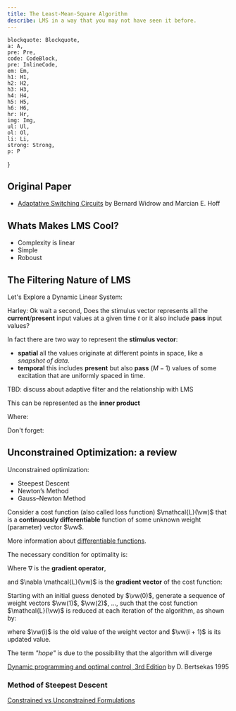 ```yaml
---
title: The Least-Mean-Square Algorithm
describe: LMS in a way that you may not have seen it before.
---
```


    blockquote: Blockquote,
    a: A,
    pre: Pre,
    code: CodeBlock,
    pre: InlineCode,
    em: Em,
    h1: H1,
    h2: H2,
    h3: H3,
    h4: H4,
    h5: H5,
    h6: H6,
    hr: Hr,
    img: Img,
    ul: Ul,
    ol: Ol,
    li: Li,
    strong: Strong,
    p: P
}

## Original Paper

- [Adaptative Switching Circuits](https://www-isl.stanford.edu/~widrow/papers/c1960adaptiveswitching.pdf) by Bernard Widrow and Marcian E. Hoff

<Important
    note="not to be confused with Mean Square Error (MSE)"
/>

## Whats Makes LMS Cool?

- Complexity is linear
- Simple
- Roboust

## The Filtering Nature of LMS

Let's Explore a Dynamic Linear System:

<Drawio
    file="lms.drawio"
    page="1"
    description="A simple dynamic linear system"
/>

<Equation
    formula="\mathcal{T} = \{\vx(t), d(t) ; i = 1,2,\dots, n\}"
    description="Data set for the simple dynamic linear system"
/>

<Equation
    formula="\vx(t) = x_{1}(t), x_{2}(t), \dots, x_{M}(t)"
    description="Input vector $\vx$ at a given time $t$ also called **stimulus vector**"
/>

Harley: Ok wait a second, Does the stimulus vector represents all the **current**/**present** input values at a given time $t$ or it also include **pass** input values?

In fact there are two way to represent the **stimulus vector**:
- **spatial** all the values originate at different points in space, like a *snapshot of data*.
- **temporal** this includes **present** but also **pass** ($M-1$) values of some excitation that are uniformly spaced in time.


TBD: discuss about adaptive filter and the relationship with LMS

<Equation
    formula="y(t) = v(t) = \sum_{k=1}^{M}w_{k}(t)x_{k}(t)"
    description="The output value of a linear neuron"
/>

This can be represented as the **inner product**


<Equation
    formula="y(t) = v(t) = \vx^{\transpose}(t)\vw(t)"
    description="The output value of a linear neuron"
/>

Where:

<Equation
    formula="\vw(t) = [w_{1}(t), w_{2}(t), \dots, w_{3}(t)]^{\transpose}"
    description="synaptic weight vector $\vw$ at time $t$ for a single neuron"
/>

Don't forget:

<Equation
    formula="e(t) = d(t) - y(t)"
    description="error signal"
/>

<Important
    note="The manner in which the error signal e(i) is used to control the adjustments to the neuron’s synaptic weights is determined by the cost function used to derive the adaptivefiltering algorithm of interest."
/>

## Unconstrained Optimization: a review

Unconstrained optimization:
- Steepest Descent
- Newton’s Method
- Gauss–Newton Method

Consider a cost function (also called loss function) $\mathcal{L}(\vw)$ that is a **continuously differentiable** function of some unknown weight (parameter) vector $\vw$.

More information about [differentiable functions](https://en.wikipedia.org/wiki/Differentiable_function).

<Equation
    formula="\mathcal{L}(\vw^{*}) \leq \mathcal{L}(\vw)"
    description=""
/>

<Important
    note="Minimize the cost function $\mathcal{L}$ with respect to the weight vector $\vw$"
/>

The necessary condition for optimality is:

<Equation
    formula="\nabla\mathcal{L}(\vw^{*}) = \mathbf{0}"
    description="Condition for optimality."
/>

Where $\nabla$ is the **gradient operator**,

<Equation
    formula="\nabla = \begin{bmatrix}
    \frac{\partial}{\partial w_{1}}, \frac{\partial}{\partial w_{2}}, \dots, \frac{\partial}{\partial w_{M}}
\end{bmatrix}^{\transpose}"
    description="Gradient operator."
/>

and $\nabla \mathcal{L}(\vw)$ is the **gradient vector** of the cost function:

<Equation
    formula="\nabla \mathcal{L}(\vw) = \begin{bmatrix}
    \frac{\partial \mathcal{L}}{\partial w_{1}},
    \frac{\partial \mathcal{L}}{\partial w_{2}}, 
    \dots, 
    \frac{\partial \mathcal{L}}{\partial w_{M}}
    \end{bmatrix}^{\transpose}"
    description="Gradient operator."
/>

Starting with an initial guess denoted by $\vw(0)$, generate a sequence of weight vectors $\vw(1)$, $\vw(2)$, $...$, such that the cost function $\mathcal{L}(\vw)$ is reduced at each iteration of the algorithm, as shown by:

<Equation
    formula="\mathcal{L}(\vw(i + 1)) < \mathcal{L}(\vw(i))"
/>

where $\vw(i)$ is the old value of the weight vector and $\vw(i + 1)$ is its updated value.

<Important
    note="We **hope** that the algorithm will eventually converge onto the optimal solution $\vw^{*}$."
/>

The term *"hope"* is due to the possibility that the algorithm will diverge

[Dynamic programming and optimal control, 3rd Edition](https://www.semanticscholar.org/paper/Dynamic-programming-and-optimal-control%2C-3rd-Bertsekas/a82db864e472b5aa6313596ef9919f64e3363b1f) by D. Bertsekas 1995

### Method of Steepest Descent

[Constrained vs Unconstrained Formulations](https://qiml.radiology.wisc.edu/wp-content/uploads/sites/760/2021/03/lecture_A1_03_Constraints.pdf)

